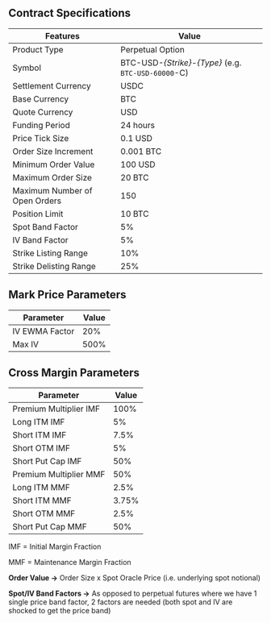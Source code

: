 ## Contract Specifications

| Features                      | Value                                                |
| ----------------------------- | ---------------------------------------------------- |
| Product Type                  | Perpetual Option                                     |
| Symbol                        | BTC-USD-_{Strike}_-_{Type}_ (e.g. `BTC-USD-60000`-C) |
| Settlement Currency           | USDC                                                 |
| Base Currency                 | BTC                                                  |
| Quote Currency                | USD                                                  |
| Funding Period                | 24 hours                                             |
| Price Tick Size               | 0.1 USD                                              |
| Order Size Increment          | 0.001 BTC                                            |
| Minimum Order Value           | 100 USD                                              |
| Maximum Order Size            | 20 BTC                                               |
| Maximum Number of Open Orders | 150                                                  |
| Position Limit                | 10 BTC                                               |
| Spot Band Factor              | 5%                                                   |
| IV Band Factor                | 5%                                                   |
| Strike Listing Range          | 10%                                                  |
| Strike Delisting Range        | 25%                                                  |

## Mark Price Parameters

| Parameter      | Value |
| -------------- | ----- |
| IV EWMA Factor | 20%   |
| Max IV         | 500%  |

## Cross Margin Parameters

| Parameter              | Value |
| ---------------------- | ----- |
| Premium Multiplier IMF | 100%  |
| Long ITM IMF           | 5%    |
| Short ITM IMF          | 7.5%  |
| Short OTM IMF          | 5%    |
| Short Put Cap IMF      | 50%   |
| Premium Multiplier MMF | 50%   |
| Long ITM MMF           | 2.5%  |
| Short ITM MMF          | 3.75% |
| Short OTM MMF          | 2.5%  |
| Short Put Cap MMF      | 50%   |

IMF = Initial Margin Fraction

MMF = Maintenance Margin Fraction

**Order Value →** Order Size x Spot Oracle Price (i.e. underlying spot notional)

**Spot/IV Band Factors →** As opposed to perpetual futures where we have 1 single price band factor, 2 factors are needed (both spot and IV are shocked to get the price band)
